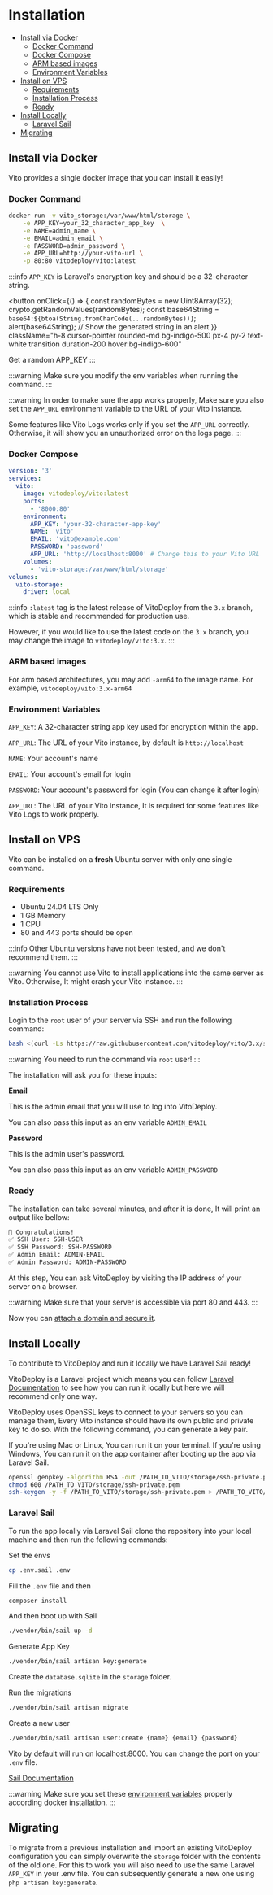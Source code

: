 # Installation

- [Install via Docker](#install-via-docker)
  - [Docker Command](#docker-command)
  - [Docker Compose](#docker-compose)
  - [ARM based images](#arm-based-images)
  - [Environment Variables](#environment-variables)
- [Install on VPS](#install-on-vps)
  - [Requirements](#requirements)
  - [Installation Process](#installation-process)
  - [Ready](#ready)
- [Install Locally](#install-locally)
  - [Laravel Sail](#laravel-sail)
- [Migrating](#migrating)

## Install via Docker

Vito provides a single docker image that you can install it easily!

### Docker Command

```sh
docker run -v vito_storage:/var/www/html/storage \
    -e APP_KEY=your_32_character_app_key  \
    -e NAME=admin_name \
    -e EMAIL=admin_email \
    -e PASSWORD=admin_password \
    -e APP_URL=http://your-vito-url \
    -p 80:80 vitodeploy/vito:latest
```

:::info
`APP_KEY` is Laravel's encryption key and should be a 32-character string.

<button
  onClick={() => {
    const randomBytes = new Uint8Array(32);
    crypto.getRandomValues(randomBytes);
    const base64String = `base64:${btoa(String.fromCharCode(...randomBytes))}`;
    alert(base64String); // Show the generated string in an alert
  }}
  className="h-8 cursor-pointer rounded-md bg-indigo-500 px-4 py-2 text-white transition duration-200 hover:bg-indigo-600"
>
  Get a random APP_KEY
</button>
:::

:::warning
Make sure you modify the env variables when running the command.
:::

:::warning
In order to make sure the app works properly, Make sure you also set the `APP_URL` environment variable to the URL of your Vito instance.

Some features like Vito Logs works only if you set the `APP_URL` correctly. Otherwise, it will show you an unauthorized error on the logs page.
:::

### Docker Compose

```yaml
version: '3'
services:
  vito:
    image: vitodeploy/vito:latest
    ports:
      - '8000:80'
    environment:
      APP_KEY: 'your-32-character-app-key'
      NAME: 'vito'
      EMAIL: 'vito@example.com'
      PASSWORD: 'password'
      APP_URL: 'http://localhost:8000' # Change this to your Vito URL
    volumes:
      - 'vito-storage:/var/www/html/storage'
volumes:
  vito-storage:
    driver: local
```

:::info
`:latest` tag is the latest release of VitoDeploy from the `3.x` branch, which is stable and recommended for production use.

However, if you would like to use the latest code on the `3.x` branch, you may change the image to `vitodeploy/vito:3.x`.
:::

### ARM based images

For arm based architectures, you may add `-arm64` to the image name. For example, `vitodeploy/vito:3.x-arm64`

### Environment Variables

`APP_KEY`: A 32-character string app key used for encryption within the app.

`APP_URL`: The URL of your Vito instance, by default is `http://localhost`

`NAME`: Your account's name

`EMAIL`: Your account's email for login

`PASSWORD`: Your account's password for login (You can change it after login)

`APP_URL`: The URL of your Vito instance, It is required for some features like Vito Logs to work properly.

## Install on VPS

Vito can be installed on a **fresh** Ubuntu server with only one single command.

### Requirements

- Ubuntu 24.04 LTS Only
- 1 GB Memory
- 1 CPU
- 80 and 443 ports should be open

:::info
Other Ubuntu versions have not been tested, and we don't recommend them.
:::

:::warning
You cannot use Vito to install applications into the same server as Vito. Otherwise, It might crash your Vito instance.
:::

### Installation Process

Login to the `root` user of your server via SSH and run the following command:

```sh
bash <(curl -Ls https://raw.githubusercontent.com/vitodeploy/vito/3.x/scripts/install.sh)
```

:::warning
You need to run the command via `root` user!
:::

The installation will ask you for these inputs:

**Email**

This is the admin email that you will use to log into VitoDeploy.

You can also pass this input as an env variable `ADMIN_EMAIL`

**Password**

This is the admin user's password.

You can also pass this input as an env variable `ADMIN_PASSWORD`

### Ready

The installation can take several minutes, and after it is done, It will print an output like bellow:

```txt
🎉 Congratulations!
✅ SSH User: SSH-USER
✅ SSH Password: SSH-PASSWORD
✅ Admin Email: ADMIN-EMAIL
✅ Admin Password: ADMIN-PASSWORD
```

At this step, You can ask VitoDeploy by visiting the IP address of your server on a browser.

:::warning
Make sure that your server is accessible via port 80 and 443.
:::

Now you can [attach a domain and secure it](./securing).

## Install Locally

To contribute to VitoDeploy and run it locally we have Laravel Sail ready!

VitoDeploy is a Laravel project which means you can follow [Laravel Documentation](https://laravel.com) to see how you can run it locally but
here we will recommend only one way.

VitoDeploy uses OpenSSL keys to connect to your servers so you can manage them, Every Vito instance should have its own
public and private key to do so. With the following command, you can generate a key pair.

If you're using Mac or Linux, You can run it on your terminal. If you're using Windows, You can run it on the app
container after booting up the app via Laravel Sail.

```sh
openssl genpkey -algorithm RSA -out /PATH_TO_VITO/storage/ssh-private.pem
chmod 600 /PATH_TO_VITO/storage/ssh-private.pem
ssh-keygen -y -f /PATH_TO_VITO/storage/ssh-private.pem > /PATH_TO_VITO/storage/ssh-public.key
```

### Laravel Sail

To run the app locally via Laravel Sail clone the repository into your local machine and then run the following
commands:

Set the envs

```sh
cp .env.sail .env
```

Fill the `.env` file and then

```sh
composer install
```

And then boot up with Sail

```sh
./vendor/bin/sail up -d
```

Generate App Key

```sh
./vendor/bin/sail artisan key:generate
```

Create the `database.sqlite` in the `storage` folder.

Run the migrations

```sh
./vendor/bin/sail artisan migrate
```

Create a new user

```sh
./vendor/bin/sail artisan user:create {name} {email} {password}
```

Vito by default will run on localhost:8000. You can change the port on your `.env` file.

[Sail Documentation](https://laravel.com/docs/10.x/sail)

:::warning
Make sure you set these [environment variables](#environment-variables) properly according docker installation.
:::

## Migrating

To migrate from a previous installation and import an existing VitoDeploy configuration you can simply overwrite the
`storage` folder with the contents of the old one. For this to work you will also need to use the same Laravel `APP_KEY`
in your .env file. You can subsequently generate a new one using `php artisan key:generate`.
